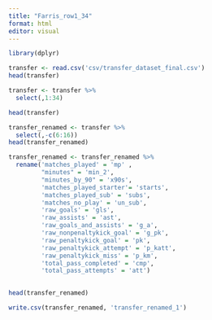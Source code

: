 ```yaml
---
title: "Farris_row1_34"
format: html
editor: visual
---
```


```r
library(dplyr)
```

```r
transfer <- read.csv('csv/transfer_dataset_final.csv')
head(transfer)
```

```r
transfer <- transfer %>%
  select(,1:34)

```

```r
head(transfer)
```

```r
transfer_renamed <- transfer %>%
  select(,-c(6:16))
head(transfer_renamed)
```

```r
transfer_renamed <- transfer_renamed %>%
  rename('matches_played' = 'mp' ,
         "minutes" = 'min_2',
         "minutes_by_90" = 'x90s',
         'matches_played_starter'= 'starts',
         'matches_played_sub' = 'subs',
         'matches_no_play' = 'un_sub',
         'raw_goals' = 'gls',
         'raw_assists' = 'ast',
         'raw_goals_and_assists' = 'g_a',
         'raw_nonpenaltykick_goal' = 'g_pk',
         'raw_penaltykick_goal' = 'pk',
         'raw_penaltykick_attempt' = 'p_katt',
         'raw_penaltykick_miss' = 'p_km',
         'total_pass_completed' = 'cmp',
         'total_pass_attempts' = 'att')
         

```

```r
head(transfer_renamed)
```

```r
write.csv(transfer_renamed, 'transfer_renamed_1')
```
